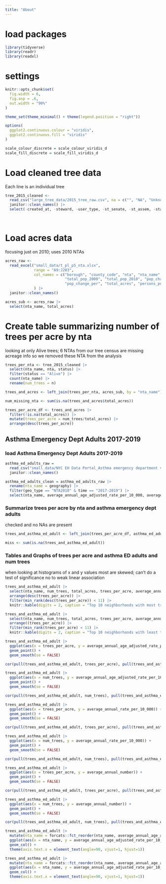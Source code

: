 ```yaml
---
title: "About"
---
```


# load packages
```r
library(tidyverse)
library(readr)
library(readxl)
```

# settings
```r
knitr::opts_chunk$set(
  fig.width = 6,
  fig.asp = .6,
  out.width = "90%"
)

theme_set(theme_minimal() + theme(legend.position = "right"))

options(
  ggplot2.continuous.colour = "viridis",
  ggplot2.continuous.fill = "viridis"
)

scale_colour_discrete = scale_colour_viridis_d
scale_fill_discrete = scale_fill_viridis_d
```

# Load cleaned tree data
Each line is an individual tree
```r
tree_2015_cleaned <-
  read_csv("large_tree_data/2015_tree_raw.csv", na = c("", "NA", "Unknown")) |> 
  janitor::clean_names() |> 
  select(-created_at, -steward, -user_type, -st_senate, -st_assem, -state) 

 
```

# Load acres data
focusing just on 2010; uses 2010 NTAs
```r
acres_raw <- 
  read_excel("small_data/t_pl_p5_nta.xlsx", 
             range = "A9:J203", 
             col_names = c("borough", "county_code", "nta", "nta_name",
                           "total_pop_2000", "total_pop_2010", "pop_change_num",
                           "pop_change_per", "total_acres", "persons_per_acre")
             ) |> 
  janitor::clean_names()

acres_sub <- acres_raw |> 
  select(nta_name, total_acres)

```

# Create table summarizing number of trees per acre by nta
looking at only Alive trees; 6 NTAs from our tree census are missing acreage info so we removed these NTA from the analysis
```r
trees_per_nta <- tree_2015_cleaned |> 
  select(nta_name, nta, status) |> 
  filter(status == "Alive") |> 
  count(nta_name) |> 
  rename(num_trees = n)

trees_and_acres <- left_join(trees_per_nta, acres_sub, by = "nta_name")

num_missing_nta <- sum(is.na(trees_and_acres$total_acres))

trees_per_acre_df <- trees_and_acres |> 
  filter(!is.na(total_acres)) |> 
  mutate(trees_per_acre = num_trees/total_acres) |> 
  arrange(desc(trees_per_acre))


```

## Asthma Emergency Dept Adults 2017-2019
### load Asthma Emergency Dept Adults 2017-2019
```r
asthma_ed_adults_raw = 
  read_csv("small_data/NYC EH Data Portal_Asthma emergency department visits adults.csv") |> 
  janitor::clean_names()

asthma_ed_adults_clean = asthma_ed_adults_raw |> 
  rename(nta_name = geography) |> 
  filter(geo_type == "NTA2010" & time == "2017-2019") |> 
  select(nta_name, average_annual_age_adjusted_rate_per_10_000, average_annual_rate_per_10_000, average_annual_number)

```

### Summarize trees per acre by nta and asthma emergency dept adults
checked and no NAs are present
```r
trees_and_asthma_ed_adult <- left_join(trees_per_acre_df, asthma_ed_adults_clean, by = "nta_name")

miss <- sum(is.na(trees_and_asthma_ed_adult))

```

### Tables and Graphs of trees per acre and asthma ED adults and num trees
when looking at histograms of x and y values most are skewed; can't do a test of significance
no to weak linear association
```r
trees_and_asthma_ed_adult |> 
  select(nta_name, num_trees, total_acres, trees_per_acre, average_annual_age_adjusted_rate_per_10_000) |> 
  arrange(desc(trees_per_acre)) |> 
  filter(min_rank(desc(trees_per_acre)) < 11) |> 
  knitr::kable(digits = 2, caption = "Top 10 neighborhoods with most trees per acre and their asthma ED adult rate")

trees_and_asthma_ed_adult |> 
  select(nta_name, num_trees, total_acres, trees_per_acre, average_annual_age_adjusted_rate_per_10_000) |> 
  arrange((trees_per_acre)) |> 
  filter(min_rank(trees_per_acre) < 11) |> 
  knitr::kable(digits = 2, caption = "Top 10 neighborhoods with least trees per acre and their asthma ED adult rate")

trees_and_asthma_ed_adult |> 
  ggplot(aes(x = trees_per_acre, y = average_annual_age_adjusted_rate_per_10_000)) +
  geom_point() +
  geom_smooth(se = FALSE)

cor(pull(trees_and_asthma_ed_adult, trees_per_acre), pull(trees_and_asthma_ed_adult, average_annual_age_adjusted_rate_per_10_000))

trees_and_asthma_ed_adult |> 
  ggplot(aes(x = num_trees, y = average_annual_age_adjusted_rate_per_10_000)) +
  geom_point() +
  geom_smooth(se = FALSE)

cor(pull(trees_and_asthma_ed_adult, num_trees), pull(trees_and_asthma_ed_adult, average_annual_age_adjusted_rate_per_10_000))

trees_and_asthma_ed_adult |> 
  ggplot(aes(x = trees_per_acre, y = average_annual_rate_per_10_000)) +
  geom_point() +
  geom_smooth(se = FALSE)

cor(pull(trees_and_asthma_ed_adult, trees_per_acre), pull(trees_and_asthma_ed_adult, average_annual_rate_per_10_000))

trees_and_asthma_ed_adult |> 
  ggplot(aes(x = num_trees, y = average_annual_rate_per_10_000)) +
  geom_point() +
  geom_smooth(se = FALSE)

cor(pull(trees_and_asthma_ed_adult, num_trees), pull(trees_and_asthma_ed_adult, average_annual_rate_per_10_000))

trees_and_asthma_ed_adult |> 
  ggplot(aes(x = trees_per_acre, y = average_annual_number)) +
  geom_point() +
  geom_smooth(se = FALSE)

cor(pull(trees_and_asthma_ed_adult, trees_per_acre), pull(trees_and_asthma_ed_adult, average_annual_number))

trees_and_asthma_ed_adult |> 
  ggplot(aes(x = num_trees, y = average_annual_number)) +
  geom_point() +
  geom_smooth(se = FALSE)

cor(pull(trees_and_asthma_ed_adult, num_trees), pull(trees_and_asthma_ed_adult, average_annual_number))

trees_and_asthma_ed_adult |> 
  mutate(nta_name = forcats::fct_reorder(nta_name, average_annual_age_adjusted_rate_per_10_000)) |>  
  ggplot(aes(x = nta_name, y = average_annual_age_adjusted_rate_per_10_000, color = trees_per_acre)) +
  geom_col() +
  theme(axis.text.x = element_text(angle=90, vjust=1, hjust=1))

trees_and_asthma_ed_adult |> 
  mutate(nta_name = forcats::fct_reorder(nta_name, average_annual_age_adjusted_rate_per_10_000)) |>  
  ggplot(aes(x = nta_name, y = average_annual_age_adjusted_rate_per_10_000, color = num_trees)) +
  geom_col() +
  theme(axis.text.x = element_text(angle=90, vjust=1, hjust=1))

```

